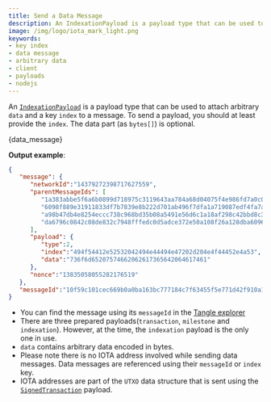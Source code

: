 ```yaml
---
title: Send a Data Message
description: An IndexationPayload is a payload type that can be used to attach arbitrary data and a key index to a message.
image: /img/logo/iota_mark_light.png
keywords:
- key index
- data message
- arbitrary data
- client
- payloads
- nodejs
---
```



An [`IndexationPayload`](../../../key_concepts/messages_payloads_and_transactions.md#core-payloads) is a payload type that can be used to attach arbitrary `data`
and a key `index` to a message. To send a payload, you should  at least provide the `index`. The data part
(as `bytes[]`) is optional.

<CodeBlock className="language-javascript">
    {data_message}
</CodeBlock>

**Output example**:

```json
{
   "message": {
      "networkId":"14379272398717627559",
      "parentMessageIds": [
         "1a383abbe5f6a6b0899d718975c3119643aa784a68d04075f4e986fd7a0c0e4b",
         "6098f889e31911833df7b7839e8b222d701ab496f7dfa1a719087edf4fa7ae52",
         "a98b47db4e8254eccc738c968bd35b08a5491e56d6c1a18af298c42bbd8c3a46",
         "da6796c0842c08de832c7948fffedc0d5adce372e50a108f26a128dba6096d31"
      ],
      "payload": {
         "type":2,
         "index":"494f54412e52532042494e44494e47202d204e4f44452e4a53",
         "data":"736f6d65207574662062617365642064617461"
      },
      "nonce":"13835058055282176519"
   },
   "messageId":"10f59c101cec669b0a0ba163bc777184c7f63455f5e771d42f910a1ba2ad20ff"
}
```

* You can find the message using its `messageId` in the
[Tangle explorer](https://explorer.iota.org/devnet/message/8d4fa37be3c00691131c2c3e03e7b8b956c9118a2ce4be3a8597d51d82ed2de9)
* There are three prepared payloads(`transaction`, `milestone` and `indexation`). However, at the time, the `indexation` payload
is the only one in use.
* `data` contains arbitrary data encoded in bytes.
* Please note there is no IOTA address involved while sending data messages. Data messages are referenced using their
`messageId` or `index` key.
* IOTA addresses are part of the `UTXO` data structure that is sent using the [`SignedTransaction`](transaction) payload.
